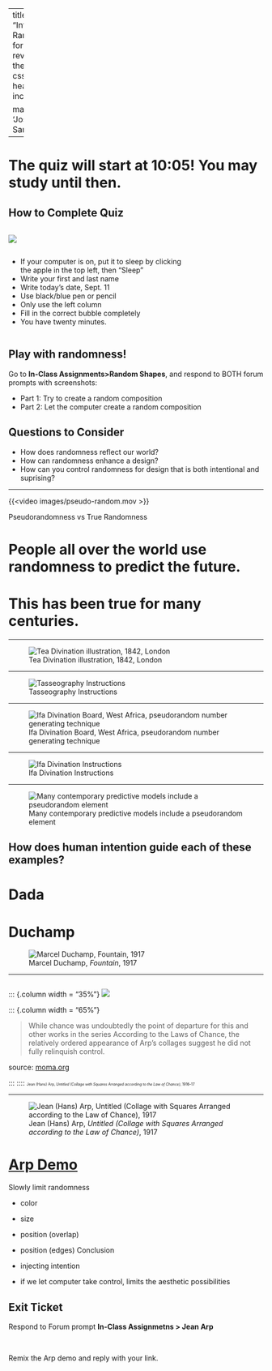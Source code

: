 
---
title: "Intentionally Random"
format:
  revealjs:
    theme: dark
    css: ../bl.css
    header-includes: |
      <link rel="preconnect" href="https://fonts.googleapis.com">
      <link rel="preconnect" href="https://fonts.gstatic.com" crossorigin>
      <link href="https://fonts.googleapis.com/css2?family=Josefin+Sans:ital,wght@0,100..700;1,100..700&display=swap" rel="stylesheet">


mainfont: 'Josefin Sans'
---

# The quiz will start at 10:05! You may study until then.

## How to Complete Quiz {.smaller}

::: {.column width="30%"}

![](https://brownbagteacher.com/wp-content/uploads/2020/02/BubbledScantron-1024x770.png)

:::

::: {.column width="70%"}

* If your computer is on, put it to sleep by clicking the apple in the top left, then "Sleep"
* Write your first and last name
* Write today's date, Sept. 11
* Use black/blue pen or pencil
* Only use the left column
* Fill in the correct bubble completely
* You have twenty minutes.

:::


## Play with randomness!

Go to **In-Class Assignments>Random Shapes**, and respond to BOTH forum prompts with screenshots:

  * Part 1: Try to create a random composition
  * Part 2: Let the computer create a random composition

## Questions to Consider 

  * How does randomness reflect our world? 
  * How can randomness enhance a design?
  * How can you control randomness for design that is both intentional and suprising?



---


{{<video images/pseudo-random.mov >}}

::: {.caption}
Pseudorandomness vs True Randomness
:::


# People all over the world use randomness to predict the future.

# This has been true for many centuries.

---

![Tea Divination illustration, 1842, London](images/tea-fortune-telling.jpg)

---

![Tasseography Instructions](images/tea-symbols.jpg)

---

![Ifa Divination Board, West Africa, pseudorandom number generating technique](images/ogunnaike-4.jpg)

---

![Ifa Divination Instructions](images/ifa-board.webp)

---

![Many contemporary predictive models include a pseudorandom element](images/winter-weather-temperature-forecast-february-2025-anomaly-united-states-canada-end-month-prediction.png)

## How does human intention guide each of these examples? {.vert} 

# Dada 

# [Duchamp]{.stlth_hd}
![Marcel Duchamp, *Fountain*, 1917](images/fountain.jpg)


---

:::: {.columns}
::: {.column width = "35%"}
![](images/arp1.jpg)
:::
::: {.column width = "65%"}
<blockquote>While chance was undoubtedly the point of departure for this and other works in the series According to the Laws of Chance, the relatively ordered appearance of Arp’s collages suggest he did not fully relinquish control.
</blockquote>
source: [moma.org](https://www.moma.org/collection/works/37013)

:::
::::
[Jean (Hans) Arp, *Untitled (Collage with Squares Arranged according to the Law of Chance)*, 1916–17]{style="font-size:0.5em"}

---

![Jean (Hans) Arp, *Untitled (Collage with Squares Arranged according to the Law of Chance)*, 1917](images/arp2.jpg)


# [Arp Demo](https://editor.p5js.org/howshekilledit/sketches/EvSj_k147)

::: {.notes}

Slowly limit randomness

- color
- size
- position (overlap)
- position (edges)
Conclusion

- injecting intention
- if we let computer take control, limits the aesthetic possibilities
:::

## Exit Ticket

Respond to Forum prompt **In-Class Assignmetns > Jean Arp**

<br>

Remix the Arp demo and reply with your link. 

